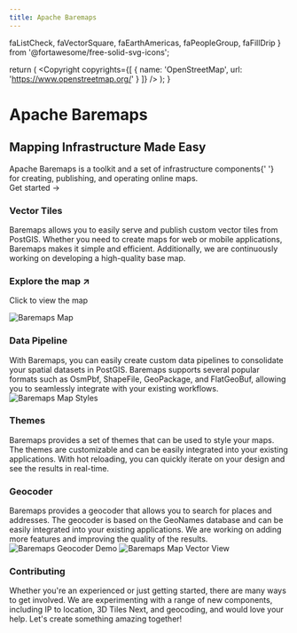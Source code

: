 ```yaml
---
title: Apache Baremaps
---
```


  faListCheck,
  faVectorSquare,
  faEarthAmericas,
  faPeopleGroup,
  faFillDrip
} from '@fortawesome/free-solid-svg-icons';


  return (
    <Copyright
      copyrights={[
        {
          name: 'OpenStreetMap',
          url: 'https://www.openstreetmap.org/'
        }
      ]}
    />
  );
}

<div className="home-content">
  <div className="content-container">
    <h1 className="headline">Apache Baremaps</h1>
    <h2 className="title">Mapping Infrastructure Made Easy</h2>
    <div className="subtitle">
      Apache Baremaps is a toolkit and a set of infrastructure components{' '}
      <br className="sm:block hidden" /> for creating, publishing, and operating
      online maps.
    </div>
    <div className="subtitle">
      <Link href="/documentation" className={styles.cta}>
        Get started <span>→</span>
      </Link>
    </div>
  </div>
  <div className="features-container">
    <div className="content-container">
      <Features>
        <Feature index={0} centered>
          <IconTitle icon={faVectorSquare}>
            <h3>Vector Tiles</h3>
          </IconTitle>
          <div>
            Baremaps allows you to easily serve and publish custom vector tiles
            from PostGIS. Whether you need to create maps for web or mobile
            applications, Baremaps makes it simple and efficient. Additionally,
            we are continuously working on developing a high-quality base map.
          </div>
        </Feature>
        <Feature index={1} squareLarge>
          <Link href="/map" className={styles['demo-link']}>
            <h3>Explore the map ↗</h3>
            <p>Click to view the map</p>
          </Link>
          <OSMCopyright />
          <Image
            src="/images/map_eu.png"
            alt="Baremaps Map"
            loading="eager"
            layout="fill"
            objectFit="cover"
          />
        </Feature>
        <Feature index={2} centered>
          <IconTitle icon={faListCheck}>
            <h3>Data Pipeline</h3>
          </IconTitle>
          <div>
            With Baremaps, you can easily create custom data pipelines to
            consolidate your spatial datasets in PostGIS. Baremaps supports
            several popular formats such as OsmPbf, ShapeFile, GeoPackage, and
            FlatGeoBuf, allowing you to seamlessly integrate with your existing
            workflows.
          </div>
        </Feature>
        <Feature
          index={3}
          large
          style={{ height: 450 }}
          href="/documentation/basemap"
        >
          <OSMCopyright />
          <Image
            src="/images/map_styles.png"
            alt="Baremaps Map Styles"
            loading="eager"
            layout="fill"
            objectFit="cover"
          />
        </Feature>
        <Feature index={4} centered>
          <IconTitle icon={faFillDrip}>
            <h3>Themes</h3>
          </IconTitle>
          <div>
            Baremaps provides a set of themes that can be used to style your
            maps. The themes are customizable and can be easily integrated into
            your existing applications. With hot reloading, you can quickly
            iterate on your design and see the results in real-time.
          </div>
        </Feature>
        <Feature index={5} centered>
          <IconTitle icon={faEarthAmericas}>
            <h3>Geocoder</h3>
          </IconTitle>
          <div>
            Baremaps provides a geocoder that allows you to search for places
            and addresses. The geocoder is based on the GeoNames database and
            can be easily integrated into your existing applications. We are
            working on adding more features and improving the quality of the
            results.
          </div>
        </Feature>
        <Feature
          index={6}
          large
          style={{ height: 450 }}
          href="/documentation/examples/geocoding"
        >
          <OSMCopyright />
          <Image
            src="/images/geocoder.gif"
            alt="Baremaps Geocoder Demo"
            loading="eager"
            layout="fill"
            objectFit="cover"
            objectPosition="0% 0%"
          />
        </Feature>
        <Feature
          index={7}
          large
          style={{ height: 450 }}
          href="https://github.com/apache/incubator-baremaps/blob/main/CONTRIBUTING.md"
        >
          <OSMCopyright />
          <Image
            src="/images/map_vector_view.png"
            alt="Baremaps Map Vector View"
            loading="eager"
            layout="fill"
            objectFit="cover"
          />
        </Feature>
        <Feature index={8} centered>
          <IconTitle icon={faPeopleGroup}>
            <h3>Contributing</h3>
          </IconTitle>
          <div>
            Whether you're an experienced or just getting started, there are
            many ways to get involved. We are experimenting with a range of new
            components, including IP to location, 3D Tiles Next, and geocoding,
            and would love your help. Let's create something amazing together!
          </div>
        </Feature>
      </Features>
    </div>
  </div>
</div>

<style jsx>{`
  .content-container {
    max-width: 90rem;
    padding-left: max(env(safe-area-inset-left), 1.5rem);
    padding-right: max(env(safe-area-inset-right), 1.5rem);
    margin: 0 auto;
  }
  .features-container {
    margin: 8rem 0 0;
    padding: 4rem 0;
    background-color: #f3f4f6;
    border-bottom: 1px solid #e5e7eb;
  }
  .features-container .content-container {
    margin-top: -8rem;
  }
  :global(.dark) .features-container {
    background-color: #000;
    border-bottom: 1px solid rgb(38, 38, 38);
  }
  .headline {
    display: block;
    font-size: 3.125rem;
    font-size: min(4.375rem, max(8vw, 2.5rem));
    font-weight: 3;
    font-feature-settings: initial;
    letter-spacing: -0.12rem;
    margin-left: -0.2rem;
    margin-top: 3.4rem;
    line-height: 1.1;
  }
  .title {
    display: block;
    font-size: 3.125rem;
    font-size: min(4.375rem, max(8vw, 2.5rem));
    font-weight: 700;
    font-feature-settings: initial;
    letter-spacing: -0.12rem;
    margin-top: 1rem;
    margin-left: -0.2rem;
    line-height: 1.1;
  }
  .subtitle {
    margin-top: 1.5rem;
    font-size: 1.3rem;
    font-size: min(1.3rem, max(3.5vw, 1.2rem));
    font-feature-settings: initial;
    line-height: 1.6;
  }
  .nextjs-link {
    color: currentColor;
    text-decoration: none;
    font-weight: 600;
  }
  @media screen and (max-width: 1200px) {
    .headline {
      letter-spacing: -0.08rem;
    }
  }
`}</style>
